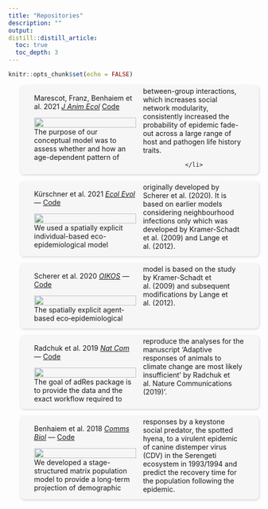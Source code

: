```yaml
---
title: "Repositories"
description: ""
output:
distill::distill_article:
  toc: true
  toc_depth: 3
---
```


```r
knitr::opts_chunk$set(echo = FALSE)
```

<style>
.card-wrapper-wide {
  list-style: none;
  
}

.card-wide {
  background-color: #f6f6f6;
  box-shadow: 0.05rem 0.1rem 0.3rem -0.03rem rgba(17, 10, 49, 0.2);
  transition: 0.3s;
  padding: 3px 28px 12px 28px;
  border-radius: 0.5rem;
  margin: auto;
  place-items: center;
  justify-content: center;
  -webkit-columns: 40px 2;
            /* Chrome, Safari, Opera */
            -moz-columns: 60px 2;
            /* Firefox */
            columns: 60px 2;
  }

</style>


<ul class="card-wrapper-wide">
   <li class="card-wide">
<div class="card-content">Marescot, Franz, Benhaiem et al. 2021 [*J Anim Ecol*](https://doi.org/10.1111/1365-2656.13555)   [Code](https://github.com/EcoDynIZW/Marescot_Franz_Benhaiem_2021_JAnimEcol) 


![](img/Marescot_Franz_Benhaiem_2021.png){width=100%}</div>

<div class="card-content">The purpose of our conceptual model was to assess whether and how an age-dependent pattern of between-group interactions, which increases social network modularity, consistently increased the probability of epidemic fade-out across a large range of host and pathogen life history traits.</div>
    </li>
  
</ul>

<ul class="card-wrapper-wide">
   <li class="card-wide">
<div class="card-content">Kürschner et al. 2021 [*Ecol Evol*](http://doi.org/10.1002/ece3.7478) — [Code](https://github.com/EcoDynIZW/Kuerschner_2021_EcolEvol)


![](img/kuerschner_2021.png){width=100%}</div>

<div class="card-content">We used a spatially explicit individual-based eco-epidemiological model originally developed by Scherer et al. (2020). It is based on earlier models considering neighbourhood infections only which was developed by Kramer-Schadt et al. (2009) and Lange et al. (2012).</div>
  </li>
  
</ul>

<ul class="card-wrapper-wide">
   <li class="card-wide">
<div class="card-content">Scherer et al. 2020 [*OIKOS*](http://doi.org/10.1111/oik.07002) — [Code](https://github.com/EcoDynIZW/Scherer_2020_OIKOS)

![](img/scherer_2020.png){width=100%}</div>

<div class="card-content">The spatially explicit agent‐based eco‐epidemiological model is based on the study by Kramer-Schadt et al. (2009) and subsequent modifications by Lange et al. (2012).</div>
  </li>
  
</ul>

<ul class="card-wrapper-wide">
   <li class="card-wide">
<div class="card-content">Radchuk et al. 2019 [*Nat Com*](http://doi.org/10.1038/s41467-019-10924-4) — [Code](https://github.com/EcoDynIZW/Radchuk_2019_NatCom)

![](img/radchuk_2019.png){width=100%}</div>

<div class="card-content">The goal of adRes package is to provide the data and the exact workflow required to reproduce the analyses for the manuscript 'Adaptive responses of animals to climate change are most likely insufficient' by Radchuk et al. Nature Communications (2019)'.</div>
  </li>
  
</ul>

<ul class="card-wrapper-wide">
   <li class="card-wide">
<div class="card-content">Benhaiem et al. 2018 [*Comms Biol*](http://doi.org/10.1038/s42003-018-0197-1) — [Code](https://github.com/EcoDynIZW/Benhaiem_2018_CommsBio)

![](img/benhaiem_2018.png){width=100%}</div>

<div class="card-content">We developed a stage-structured matrix population model to provide a long-term projection of demographic responses by a keystone social predator, the spotted hyena, to a virulent epidemic of canine distemper virus (CDV) in the Serengeti ecosystem in 1993/1994 and predict the recovery time for the population following the epidemic.</div>
  </li>
  
</ul>



